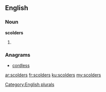 ==English==

===Noun===
'''scolders'''

# {{plural of|[[scolder]]}}

===Anagrams===
* [[cordless#English|cordless]]

[[Category:English plurals]]

[[ar:scolders]]
[[fr:scolders]]
[[ku:scolders]]
[[my:scolders]]